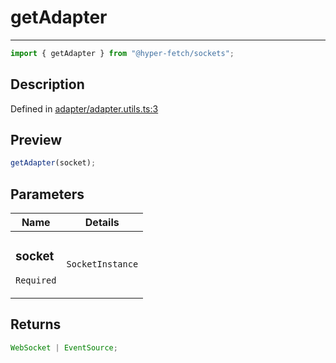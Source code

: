 # getAdapter

<div class="api-docs__separator" data-reactroot="">

---

</div><div class="api-docs__import" data-reactroot="">

```ts
import { getAdapter } from "@hyper-fetch/sockets";
```

</div><div class="api-docs__section">

## Description

</div><div class="api-docs__description"><span class="api-docs__do-not-parse">

</span></div><p class="api-docs__definition">

Defined in
[adapter/adapter.utils.ts:3](https://github.com/BetterTyped/hyper-fetch/blob/c3e2c45/packages/sockets/src/adapter/adapter.utils.ts#L3)

</p><div class="api-docs__section">

## Preview

</div><div class="api-docs__preview fn">

```ts
getAdapter(socket);
```

</div><div class="api-docs__section">

## Parameters

</div>
<div class="api-docs__parameters">
<table>
<thead><tr><th>Name</th><th>Details</th></tr></thead>
<tbody><tr param-data="socket"><td class="api-docs__param-name required">

### socket

`Required`

</td><td class="api-docs__param-type">

`SocketInstance`

</td></tr></tbody></table></div><div class="api-docs__section">

## Returns

</div><div class="api-docs__returns">

```ts
WebSocket | EventSource;
```

</div>
